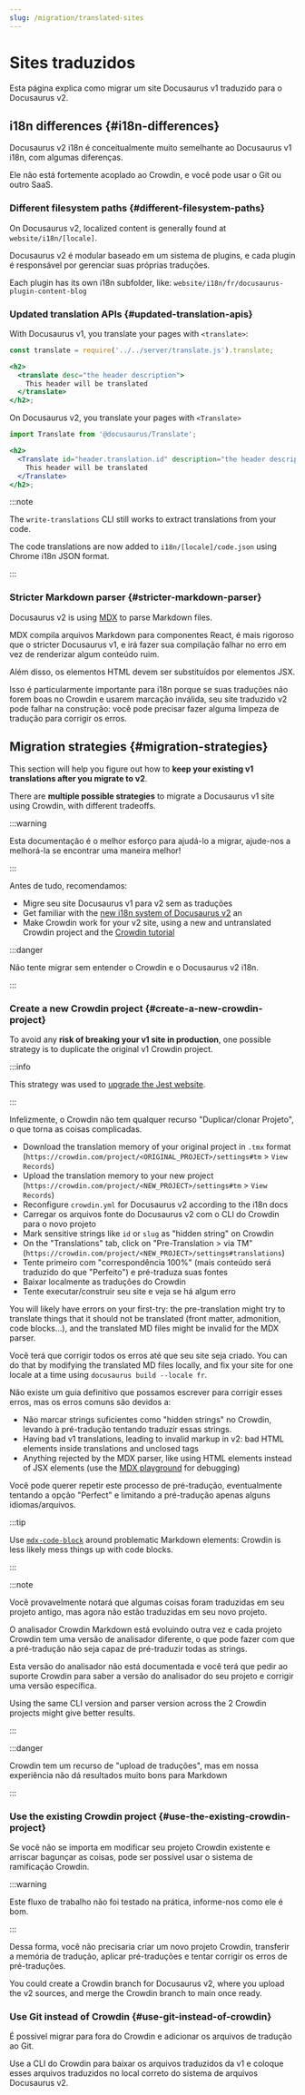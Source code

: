 ```yaml
---
slug: /migration/translated-sites
---
```


# Sites traduzidos

Esta página explica como migrar um site Docusaurus v1 traduzido para o Docusaurus v2.

## i18n differences {#i18n-differences}

Docusaurus v2 i18n é conceitualmente muito semelhante ao Docusaurus v1 i18n, com algumas diferenças.

Ele não está fortemente acoplado ao Crowdin, e você pode usar o Git ou outro SaaS.

### Different filesystem paths {#different-filesystem-paths}

On Docusaurus v2, localized content is generally found at `website/i18n/[locale]`.

Docusaurus v2 é modular baseado em um sistema de plugins, e cada plugin é responsável por gerenciar suas próprias traduções.

Each plugin has its own i18n subfolder, like: `website/i18n/fr/docusaurus-plugin-content-blog`

### Updated translation APIs {#updated-translation-apis}

With Docusaurus v1, you translate your pages with `<translate>`:

```jsx
const translate = require('../../server/translate.js').translate;

<h2>
  <translate desc="the header description">
    This header will be translated
  </translate>
</h2>;
```

On Docusaurus v2, you translate your pages with `<Translate>`

```jsx
import Translate from '@docusaurus/Translate';

<h2>
  <Translate id="header.translation.id" description="the header description">
    This header will be translated
  </Translate>
</h2>;
```

:::note

The `write-translations` CLI still works to extract translations from your code.

The code translations are now added to `i18n/[locale]/code.json` using Chrome i18n JSON format.

:::

### Stricter Markdown parser {#stricter-markdown-parser}

Docusaurus v2 is using [MDX](https://mdxjs.com/) to parse Markdown files.

MDX compila arquivos Markdown para componentes React, é mais rigoroso que o stricter Docusaurus v1, e irá fazer sua compilação falhar no erro em vez de renderizar algum conteúdo ruim.

Além disso, os elementos HTML devem ser substituídos por elementos JSX.

Isso é particularmente importante para i18n porque se suas traduções não forem boas no Crowdin e usarem marcação inválida, seu site traduzido v2 pode falhar na construção: você pode precisar fazer alguma limpeza de tradução para corrigir os erros.

## Migration strategies {#migration-strategies}

This section will help you figure out how to **keep your existing v1 translations after you migrate to v2**.

There are **multiple possible strategies** to migrate a Docusaurus v1 site using Crowdin, with different tradeoffs.

:::warning

Esta documentação é o melhor esforço para ajudá-lo a migrar, ajude-nos a melhorá-la se encontrar uma maneira melhor!

:::

Antes de tudo, recomendamos:

- Migre seu site Docusaurus v1 para v2 sem as traduções
- Get familiar with the [new i18n system of Docusaurus v2](../i18n/i18n-introduction.mdx) an
- Make Crowdin work for your v2 site, using a new and untranslated Crowdin project and the [Crowdin tutorial](../i18n/i18n-crowdin.mdx)

:::danger

Não tente migrar sem entender o Crowdin e o Docusaurus v2 i18n.

:::

### Create a new Crowdin project {#create-a-new-crowdin-project}

To avoid any **risk of breaking your v1 site in production**, one possible strategy is to duplicate the original v1 Crowdin project.

:::info

This strategy was used to [upgrade the Jest website](https://jestjs.io/blog/2021/03/09/jest-website-upgrade).

:::

Infelizmente, o Crowdin não tem qualquer recurso "Duplicar/clonar Projeto", o que torna as coisas complicadas.

- Download the translation memory of your original project in `.tmx` format (`https://crowdin.com/project/<ORIGINAL_PROJECT>/settings#tm` > `View Records`)
- Upload the translation memory to your new project (`https://crowdin.com/project/<NEW_PROJECT>/settings#tm` > `View Records`)
- Reconfigure `crowdin.yml` for Docusaurus v2 according to the i18n docs
- Carregar os arquivos fonte do Docusaurus v2 com o CLI do Crowdin para o novo projeto
- Mark sensitive strings like `id` or `slug` as "hidden string" on Crowdin
- On the "Translations" tab, click on "Pre-Translation > via TM" (`https://crowdin.com/project/<NEW_PROJECT>/settings#translations`)
- Tente primeiro com "correspondência 100%" (mais conteúdo será traduzido do que "Perfeito") e pré-traduza suas fontes
- Baixar localmente as traduções do Crowdin
- Tente executar/construir seu site e veja se há algum erro

You will likely have errors on your first-try: the pre-translation might try to translate things that it should not be translated (front matter, admonition, code blocks...), and the translated MD files might be invalid for the MDX parser.

Você terá que corrigir todos os erros até que seu site seja criado. You can do that by modifying the translated MD files locally, and fix your site for one locale at a time using `docusaurus build --locale fr`.

Não existe um guia definitivo que possamos escrever para corrigir esses erros, mas os erros comuns são devidos a:

- Não marcar strings suficientes como "hidden strings" no Crowdin, levando à pré-tradução tentando traduzir essas strings.
- Having bad v1 translations, leading to invalid markup in v2: bad HTML elements inside translations and unclosed tags
- Anything rejected by the MDX parser, like using HTML elements instead of JSX elements (use the [MDX playground](https://mdxjs.com/playground/) for debugging)

Você pode querer repetir este processo de pré-tradução, eventualmente tentando a opção "Perfect" e limitando a pré-tradução apenas alguns idiomas/arquivos.

:::tip

Use [`mdx-code-block`](../i18n/i18n-crowdin.mdx#mdx-solutions) around problematic Markdown elements: Crowdin is less likely mess things up with code blocks.

:::

:::note

Você provavelmente notará que algumas coisas foram traduzidas em seu projeto antigo, mas agora não estão traduzidas em seu novo projeto.

O analisador Crowdin Markdown está evoluindo outra vez e cada projeto Crowdin tem uma versão de analisador diferente, o que pode fazer com que a pré-tradução não seja capaz de pré-traduzir todas as strings.

Esta versão do analisador não está documentada e você terá que pedir ao suporte Crowdin para saber a versão do analisador do seu projeto e corrigir uma versão específica.

Using the same CLI version and parser version across the 2 Crowdin projects might give better results.

:::

:::danger

Crowdin tem um recurso de "upload de traduções", mas em nossa experiência não dá resultados muito bons para Markdown

:::

### Use the existing Crowdin project {#use-the-existing-crowdin-project}

Se você não se importa em modificar seu projeto Crowdin existente e arriscar bagunçar as coisas, pode ser possível usar o sistema de ramificação Crowdin.

:::warning

Este fluxo de trabalho não foi testado na prática, informe-nos como ele é bom.

:::

Dessa forma, você não precisaria criar um novo projeto Crowdin, transferir a memória de tradução, aplicar pré-traduções e tentar corrigir os erros de pré-traduções.

You could create a Crowdin branch for Docusaurus v2, where you upload the v2 sources, and merge the Crowdin branch to main once ready.

### Use Git instead of Crowdin {#use-git-instead-of-crowdin}

É possível migrar para fora do Crowdin e adicionar os arquivos de tradução ao Git.

Use a CLI do Crowdin para baixar os arquivos traduzidos da v1 e coloque esses arquivos traduzidos no local correto do sistema de arquivos Docusaurus v2.
